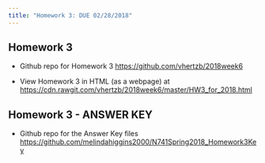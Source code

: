 ```yaml
---
title: "Homework 3: DUE 02/28/2018"
---
```


## Homework 3

* Github repo for Homework 3 [https://github.com/vhertzb/2018week6](https://github.com/vhertzb/2018week6)

* View Homework 3 in HTML (as a webpage) at [https://cdn.rawgit.com/vhertzb/2018week6/master/HW3_for_2018.html](https://cdn.rawgit.com/vhertzb/2018week6/master/HW3_for_2018.html)

## Homework 3 - ANSWER KEY

* Github repo for the Answer Key files [https://github.com/melindahiggins2000/N741Spring2018_Homework3Key](https://github.com/melindahiggins2000/N741Spring2018_Homework3Key)

